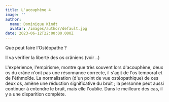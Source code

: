 ```yaml
---
title: L'acouphène 4
image: ''
author:
  name: Dominique Kindt
  avatar: /images/author/default.jpg
date: 2023-06-12T22:00:00.000Z
---
```


Que peut faire l'Ostéopathe ?

Il va vérifier la liberté des os crâniens (voir ..)

L'expérience, l'empirisme, montre que très souvent lors d'acouphène,  deux os du crâne n'ont pas une résonnance correcte, il s'agit de l'os temporal et de l'éthmoïde. La normalisation (d'un point de vue ostéopathique) de ces deux os, amène une réduction significative du bruit ; la personne peut aussi continuer à entendre le bruit, mais elle l'oublie. Dans le meilleure des cas,  il y a une disparition complète.
